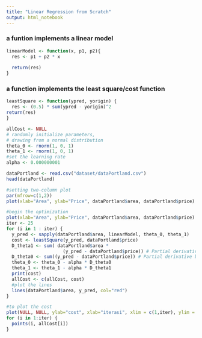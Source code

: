 ```yaml
---
title: "Linear Regression from Scratch"
output: html_notebook
---
```


### a funtion implements a linear model
```r
linearModel <- function(x, p1, p2){
  res <- p1 + p2 * x
  
  return(res)
}
```

### a function implements the least square/cost function

```r
leastSquare <- function(ypred, yorigin) {
  res <- (0.5) * sum(ypred - yorigin)^2
return(res)
}
```

```r
allCost <- NULL
# randomly initialize parameters, 
# drawing from a normal distribution
theta_0 <- rnorm(1, 0, 1)
theta_1 <- rnorm(1, 0, 1)
#set the learning rate
alpha <- 0.000000001
```


```r
dataPortland <- read.csv("dataset/dataPortland.csv")
head(dataPortland)
```

```r
#setting two-column plot
par(mfrow=c(1,2))
plot(xlab="Area", ylab="Price", dataPortland$area, dataPortland$price)

```

```r
#begin the optimization
plot(xlab="Area", ylab="Price", dataPortland$area, dataPortland$price)
iter <- 25
for (i in 1 : iter) {
  y_pred <- sapply(dataPortland$area, linearModel, theta_0, theta_1)
  cost <- leastSquare(y_pred, dataPortland$price)
  D_theta1 <- sum( dataPortland$area * 
                     (y_pred - dataPortland$price)) # Partial derivative a
  D_theta0 <- sum((y_pred - dataPortland$price)) # Partial derivative b
  theta_0 <- theta_0 - alpha * D_theta0
  theta_1 <- theta_1 - alpha * D_theta1
  print(cost)
  allCost <- c(allCost, cost)
  #plot the lines
  lines(dataPortland$area, y_pred, col="red")
}
```

```r
#to plot the cost
plot(NULL, NULL, ylab="cost", xlab="iterasi", xlim = c(1,iter), ylim = c(min(allCost), max(allCost)))
for (i in 1:iter) {
  points(i, allCost[i])
}
```



